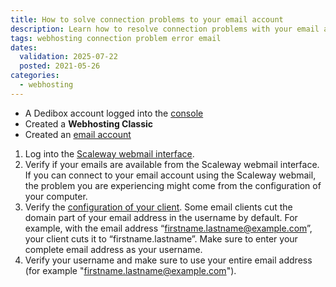 ```yaml
---
title: How to solve connection problems to your email account
description: Learn how to resolve connection problems with your email account on Web Hosting Classic quickly and easily.
tags: webhosting connection problem error email
dates:
  validation: 2025-07-22
  posted: 2021-05-26
categories:
  - webhosting
---
```



<WebhostingOnline />

<Requirements />

- A Dedibox account logged into the [console](https://console.online.net)
- Created a **Webhosting Classic**
- Created an [email account](/classic-hosting/how-to/create-email-account/)

1. Log into the [Scaleway webmail interface](https://webmail.online.net/).
2. Verify if your emails are available from the Scaleway webmail interface.
    <Message type="note">
      If you can connect to your email account using the Scaleway webmail, the problem you are experiencing might come from the configuration of your computer.
    </Message>
3. Verify the [configuration of your client](/classic-hosting/how-to/check-emails/).
    <Message type="note">
      Some email clients cut the domain part of your email address in the username by default. For example, with the email address “[firstname.lastname@example.com](mailto:firstname.lastname@example.com)”, your client cuts it to “firstname.lastname”. Make sure to enter your complete email address as your username.
    </Message>
4. Verify your username and make sure to use your entire email address (for example "[firstname.lastname@example.com](mailto:firstname.lastname@example.com)").


